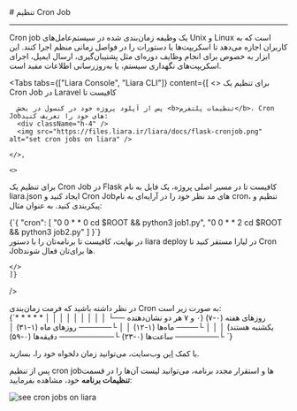 

<Layout>
<Head>
<title>مستندات تنظیم Cron Job در Flask - لیارا</title>
<meta property="og:title" content="مستندات خدمات رایانش ابری لیارا" />
<meta property="og:description" content="مستندات مربوط به نحوه تنظیم و پیکربندی Cron Job یا کرون جاب در فریم‌ورک Flask در لیارا"  />
<meta property="og:image" content="https://files.liara.ir/liara/logos/liara-poster.jpg" />
</Head>
# تنظیم Cron Job
<hr className="mb-2" />

Cron job یک وظیفه زمان‌بندی شده در سیستم‌عامل‌های Unix و Linux است که به کاربران اجازه می‌دهد تا اسکریپت‌ها یا دستورات را در فواصل زمانی منظم اجرا کنند. این ابزار به خصوص برای انجام وظایف دوره‌ای مثل پشتیبان‌گیری، ارسال ایمیل، اجرای اسکریپت‌های نگهداری سیستم، یا به‌روزرسانی اطلاعات مفید است.
<div className="h-4" />


<Tabs 
    tabs={["Liara Console", "Liara CLI"]} 
    content={[
    <>
      برای تنظیم یک Cron Job در Laravel کافیست تا

      پس از آپلود پروژه خود در کنسول در بخش <b>تنظیمات پلتفرم</b>، Cron Jobهای خود را تعریف کنید:
      <div className="h-4" />
      <img src="https://files.liara.ir/liara/docs/flask-cronjob.png" alt="set cron jobs on liara" />
      
    </>,

    <>
برای تنظیم یک Cron Job در Flask
کافیست تا در مسیر اصلی پروژه، یک فایل به نام <Important>liara.json</Important> ایجاد کنید و Cron Jobهای مد نظر خود را در
آرایه‌ای به نام <Important>cron</Important>، تنظیم و پیکربندی کنید. 
به عنوان مثال: 

<div className="h-2" />
<div dir="ltr">
<Highlight  className="json">
{`{
  "cron": [
    "0 0 * * 0 cd $ROOT && python3 job1.py",
    "0 0 * * 2 cd $ROOT && python3 job2.py"
  ]
}`}
</Highlight>
</ div>
<div className="h-2" />
در نهایت، کافیست تا برنامه‌تان را با دستور <Important>liara deploy</Important> در لیارا مستقر کنید تا Cron Jobها برای‌تان فعال شوند.

    </>
    ]}
/>


<Section id="cron-format" title="فرمت زمان‌بندی Cron Job" />
در نظر داشته باشید که فرمت زمان‌بندی Cron به صورت زیر است:
<div className="h-2" />
<div dir="ltr">
<Highlight  className="scss">
{`* * * * *
│ │ │ │ │
│ │ │ │ └── روزهای هفته (۰-۷) (۰ و ۷ هر دو نشان‌دهنده یکشنبه هستند)
│ │ │ └──── ماه‌ها (۱-۱۲)
│ │ └────── روزهای ماه (۱-۳۱)
│ └──────── ساعت‌ها (۰-۲۳)
└────────── دقیقه‌ها (۰-۵۹)
`}
</Highlight>
</ div>
<div className="h-2" />

<Alert variant="success">
<p>
    با کمک <a href="https://crontab.guru/" className="text-[#2196f3] ">این</a> وب‌سایت، می‌توانید زمان دلخواه خود را، بسازید.
</p>
</Alert>


پس از تنظیم cron jobها و استقرار مجدد برنامه، می‌توانید لیست آن‌ها را در قسمت **تنظیمات برنامه** خود، مشاهده بفرمایید:
<div className="h-2" />
<img src="https://files.liara.ir/liara/docs/see-cron-jobs.png" alt="see cron jobs on liara" />



</Layout>